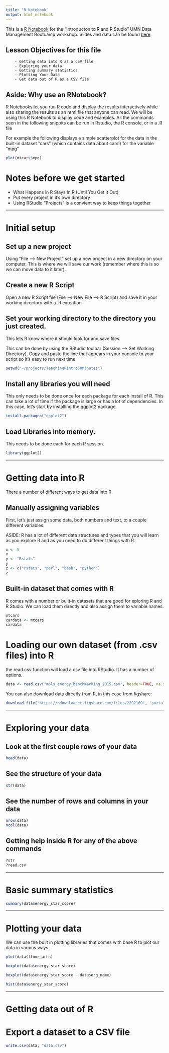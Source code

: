 ```yaml
---
title: "R Notebook"
output: html_notebook
---
```


This is a [R Notebook](http://rmarkdown.rstudio.com) for the "Introducton to R and R Studio" UMN Data Management Bootcamp workshop. Slides and data can be found [here](http://z.umn.edu/rtutorial). 

## Lesson Objectives for this file
		- Getting data into R as a CSV file
		- Exploring your data
		- Getting summary statistics
		- Plotting Your Data
		- Get data out of R as a CSV file
  
## Aside: Why use an RNotebook?

R Notebooks let you run R code and display the results interactively while also sharing the results as an html file that anyone can read. We will be using this R Notebook to display code and examples. All the commands seen in the following snippits can be run in Rstudio, the R console, or in a .R file

For example the following displays a simple scatterplot for the data in the built-in dataset "cars" (which contains data about cars!) for the variable "mpg" 

```r
plot(mtcars$mpg)
```

# Notes before we get started
- What Happens in R Stays In R (Until You Get It Out)
- Put every project in it's own directory
- Using RStudio "Projects" is a convient way to keep things together

---

# Initial setup

## Set up a new project

Using "File --> New Project" set up a new project in a new directory on your computer. This is where we will save our work (remember where this is so we can move data to it later). 

## Create a new R Script

Open a new R Script file (File --> New File --> R Script) and save it in your working directory with a .R extention

## Set your working directory to the directory you just created. 
This lets R know where it should look for and save files

This can be done by using the RStudio toolbar  (Session --> Set Working Directory). Copy and paste the line that appears in your console to your script so it's easy to run next time

```r
setwd("~/projects/TeachingRIntro50Minutes")
```


## Install any libraries you will need

This only needs to be done once for each package for each install of R. This can take a lot of time if the package is large or has a lot of dependencies. In this case, let's start by installing the ggplot2 package. 

```r
install.packages("ggplot2")
```


## Load Libraries into memory. 
This needs to be done each for each R session. 

```r
library(ggplot2)
```

---

# Getting data into R

There a number of different ways to get data into R. 

## Manually assigning variables

First, let's just assign some data, both numbers and text, to a couple different variables. 

ASIDE: R has a lot of different data structures and types that you will learn as you explore R and as you need to do different things with R.

```r
x <- 5
x
y <- "Rstats"
y
z <- c("rstats", "perl", "bash", "python")
z
```


## Built-in dataset that comes with R 
R comes with a number or built-in datasets that are good for eploring R and R Studio. We can load them directly and also assign them to variable names.


```r
mtcars
cardata <- mtcars
cardata
```

# Loading our own dataset (from .csv files) into R
the read.csv function will load a csv file into RStudio. It has a number of options. 

```r
data <- read.csv("mpls_energy_benchmarking_2015.csv", header=TRUE, na.strings=c("N/A", "Not Available", "NA", "0"))

```

You can also download data directly from R, in this case from figshare: 

```r
download.file("https://ndownloader.figshare.com/files/2292169", "portal_data_joined.csv")
```

---

# Exploring your data

## Look at the first couple rows of your data
```r
head(data)
```

## See the structure of your data

```r
str(data)
```


## See the number of rows and columns in your data

```r
nrow(data)
ncol(data)
```


## Getting help inside R for any of the above commands

```r
?str
?read.csv
```

---

# Basic summary statistics

```r
summary(data$energy_star_score)
```

---

# Plotting your data

We can use the built in plotting libraries that comes with base R to plot our data in various ways. 

```r
plot(data$floor_area)
```

```r
boxplot(data$energy_star_score)
```

```r
boxplot(data$energy_star_score ~ data$org_name)
```

```r
hist(data$energy_star_score)
```

---

# Getting data out of R

# Export a dataset to a CSV file

```r
write.csv(data, "data.csv")
```

